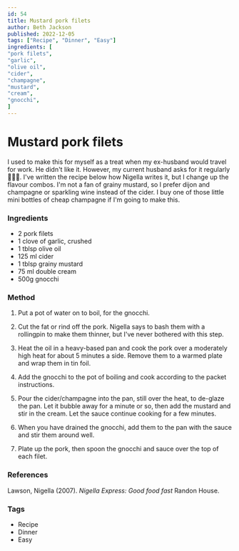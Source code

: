 ```yaml
---
id: 54
title: Mustard pork filets
author: Beth Jackson
published: 2022-12-05
tags: ["Recipe", "Dinner", "Easy"]
ingredients: [
"pork filets",
"garlic",
"olive oil",
"cider",
"champagne",
"mustard",
"cream",
"gnocchi",
]
---
```


# Mustard pork filets

<BlogTextWrapper>

I used to make this for myself as a treat when my ex-husband would travel for work. He didn't like it. However, my current husband asks for it regularly 🤷🏻‍♀️. I've written the recipe below how Nigella writes it, but I change up the flavour combos. I'm not a fan of grainy mustard, so I prefer dijon and champagne or sparkling wine instead of the cider. I buy one of those little mini bottles of cheap champagne if I'm going to make this.

</BlogTextWrapper>

<BlogTextWrapper>

### Ingredients

- 2 pork filets
- 1 clove of garlic, crushed
- 1 tblsp olive oil
- 125 ml cider
- 1 tblsp grainy mustard
- 75 ml double cream
- 500g gnocchi

</BlogTextWrapper>

<BlogTextWrapper>

### Method

1. Put a pot of water on to boil, for the gnocchi.

2. Cut the fat or rind off the pork. Nigella says to bash them with a rollingpin to make them thinner, but I've never bothered with this step.

3. Heat the oil in a heavy-based pan and cook the pork over a moderately high heat for about 5 minutes a side. Remove them to a warmed plate and wrap them in tin foil.

4. Add the gnocchi to the pot of boiling and cook according to the packet instructions.

5. Pour the cider/champagne into the pan, still over the heat, to de-glaze the pan. Let it bubble away for a minute or so, then add the mustard and stir in the cream. Let the sauce continue cooking for a few minutes.

6. When you have drained the gnocchi, add them to the pan with the sauce and stir them around well.

7. Plate up the pork, then spoon the gnocchi and sauce over the top of each filet.

</BlogTextWrapper>

<BlogTextWrapper>

### References

Lawson, Nigella (2007). _Nigella Express: Good food fast_ Randon House.

</BlogTextWrapper>

<BlogTextWrapper>

### Tags

- Recipe
- Dinner
- Easy

</BlogTextWrapper>
